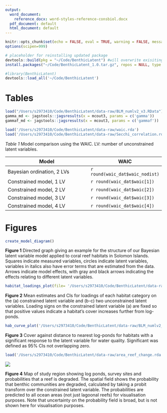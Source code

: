 ```yaml
---
output:
  word_document:
    reference_docx: word-styles-reference-consbiol.docx
  pdf_document: default
  html_document: default
---
```



```r
knitr::opts_chunk$set(echo = FALSE, eval = TRUE, warning = FALSE, message = FALSE)
options(scipen=999)
```


```r
# placeholder for reinstalling updated package
devtools::build(pkg = "~/Code/BenthicLatent") #will overwrite exisiting .tar.gz file
install.packages("~/Code/BenthicLatent_1.0.tar.gz", repos = NULL, type = "source")
```

```r
#library(BenthicLatent)
devtools::load_all('~/Code/BenthicLatent')
```

# Tables 

```r
load("/Users/s2973410/Code/BenthicLatent/data-raw/BLM_numlv2_v3.RData")
gamma_md <- jagstools::jagsresults(x = mcout3, params = c('gamma'))
gammaf_md <- jagstools::jagsresults(x = mcout3, params = c('gammaf'))
```


```r
load('/Users/s2973410/Code/BenthicLatent/data-raw/waic.rda')
load('/Users/s2973410/Code/BenthicLatent/data-raw/Secchi_correlation.rda')
```


*Table 1* Model comparison using the WAIC. LV: number of unconstrained latent variables.  

Model                              | WAIC     |
-----------------------------------|----------|
Bayesian ordination, 2 LVs         |   `r round(waic_dat$waic_nodist)`  |
Constrained model, 1 LV            |   `r round(waic_dat$waic[1])`  |
Constrained model, 2 LV            |   `r round(waic_dat$waic[2])`  |
Constrained model, 3 LV            |   `r round(waic_dat$waic[3])`  |
Constrained model, 4 LV            |   `r round(waic_dat$waic[4])`  |

# Figures

```r
create_model_diagram()
```

**Figure 1** Directed graph giving an example for the structure of our Bayesian latent variable model applied to coral reef habitats in Solomon Islands. Squares indicate measured variables,  circles indicate latent variables, variables in italics also have error terms that are estimated from the data. Arrows indicate model effects, with gray and black arrows indicating the effects relating to different latent variables. 


```r
habitat_loadings_plot(file= '/Users/s2973410/Code/BenthicLatent/data-raw/BLM_numlv2_v3.RData', prows = 1, pcols=3)
```

**Figure 2** Mean estimates and CIs for loadings of each habitat category on the (a) constrained latent variable and (b-c) two unconstrained latent variables. Loading signs on the constrained latent variable (a) are fixed so that positive values indicate a habitat's cover increases further from log-ponds.


```r
hab_curve_plot('/Users/s2973410/Code/BenthicLatent/data-raw/BLM_numlv2_v3.RData')
```

**Figure 3** Cover against distance to nearest log-ponds for habitats with a significant response to the latent variable for water quality. Significant was defined as 95% CIs not overlapping zero.


```r
load('/Users/s2973410/Code/BenthicLatent/data-raw/area_reef_change.rda')
```


![](latentquantmap.png)

**Figure 4** Map of study region showing log ponds, survey sites and probabilities that a reef is degraded. The spatial field shows the probability that benthic communities are degraded, calculated by taking a probit transform over the constrained latent variable. The probabilities are predicted to all ocean areas (not just lagoonal reefs) for visualisation purposes. Note that uncertainty on the probability field is broad, but is not shown here for visualisation purposes. 


